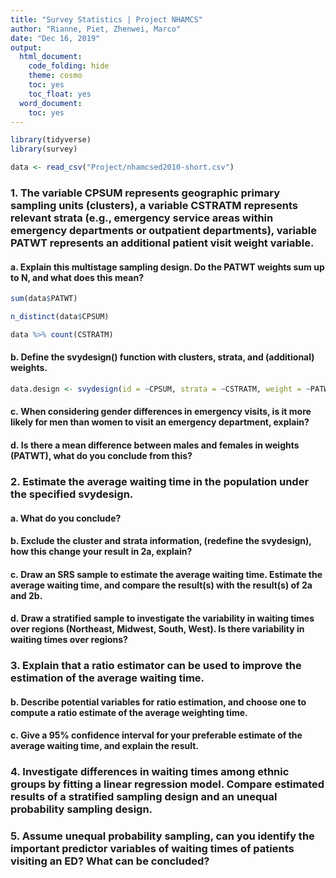 ```yaml
---
title: "Survey Statistics | Project NHAMCS"
author: "Rianne, Piet, Zhenwei, Marco"
date: "Dec 16, 2019"
output:
  html_document:
    code_folding: hide
    theme: cosmo
    toc: yes
    toc_float: yes
  word_document:
    toc: yes
---
```



```r
library(tidyverse)
library(survey)
```


```r
data <- read_csv("Project/nhamcsed2010-short.csv")


```


### 1. The variable CPSUM represents geographic primary sampling units (clusters), a variable CSTRATM represents relevant strata (e.g., emergency service areas within emergency departments or outpatient departments), variable PATWT represents an additional patient visit weight variable.

#### a. Explain this multistage sampling design. Do the PATWT weights sum up to N, and what does this mean?

```r
sum(data$PATWT)

n_distinct(data$CPSUM)

data %>% count(CSTRATM)
```


#### b. Define the svydesign() function with clusters, strata, and (additional) weights.

```r
data.design <- svydesign(id = ~CPSUM, strata = ~CSTRATM, weight = ~PATWT, data = data, nest = TRUE)
```

#### c. When considering gender differences in emergency visits, is it more likely for men than women to visit an emergency department, explain?

#### d. Is there a mean difference between males and females in weights (PATWT), what do you conclude from this?

### 2. Estimate the average waiting time in the population under the specified svydesign. 

#### a. What do you conclude?

#### b. Exclude the cluster and strata information, (redefine the svydesign), how this change your result in 2a, explain?

#### c. Draw an SRS sample to estimate the average waiting time. Estimate the average waiting time, and compare the result(s) with the result(s) of 2a and 2b.

#### d. Draw a stratified sample to investigate the variability in waiting times over regions (Northeast, Midwest, South, West). Is there variability in waiting times over regions?

### 3. Explain that a ratio estimator can be used to improve the estimation of the average waiting time. 

#### b. Describe potential variables for ratio estimation, and choose one to compute a ratio estimate of the average weighting time. 

#### c. Give a 95% confidence interval for your preferable estimate of the average waiting time, and explain the result.


### 4. Investigate differences in waiting times among ethnic groups by fitting a linear regression model. Compare estimated results of a stratified sampling design and an unequal probability sampling design.


### 5. Assume unequal probability sampling, can you identify the important predictor variables of waiting times of patients visiting an ED? What can be concluded?